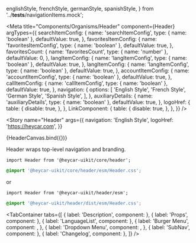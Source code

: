 
  englishStyle,
  frenchStyle,
  germanStyle,
  spanishStyle,
} from '../__tests__/navigationItems.mock';

<!-- Meta -->

<Meta
  title="Components/Organisms/Header"
  component={Header}
  argTypes={{
    searchItemConfig: {
      name: 'searchItemConfig',
      type: { name: 'boolean' },
      defaultValue: true,
    },
    favoritesItemConfig: {
      name: 'favoritesItemConfig',
      type: { name: 'boolean' },
      defaultValue: true,
    },
    favoritesCount: {
      name: 'favoritesCount',
      type: { name: 'number' },
      defaultValue: 0,
    },
    langItemConfig: {
      name: 'langItemConfig',
      type: { name: 'boolean' },
      defaultValue: true,
    },
    langItemConfig: {
      name: 'langItemConfig',
      type: { name: 'boolean' },
      defaultValue: true,
    },
    accountItemConfig: {
      name: 'accountItemConfig',
      type: { name: 'boolean' },
      defaultValue: true,
    },
    callItemConfig: {
      name: 'callItemConfig',
      type: { name: 'boolean' },
      defaultValue: true,
    },
    navigation: {
      options: [
        'English Style',
        'French Style',
        'German Style',
        'Spanish Style',
      ],
    },
    auxiliaryDetails: {
      name: 'auxiliaryDetails',
      type: { name: 'boolean' },
      defaultValue: true,
    },
    logoHref: {
      table: {
        disable: true,
      },
    },
    LinkComponent: {
      table: {
        disable: true,
      },
    },
  }}
/>

<!-- Canvas -->

<Story
  name="Header"
  args={{
    navigation: 'English Style',
    logoHref: 'https://heycar.com',
  }}
>
  {HeaderCanvas.bind({})}
</Story>

<!-- Docs -->

<ComponentHeader
  name="Header"
  version={version}
  stage={1}
  design="https://www.figma.com/file/rrvkvQEoVTOHa7MzyKSaoz/OTP-Global-Design-System?node-id=4496-100132"
/>

Header wraps top-level navigation and branding.

```tsx
import Header from '@heycar-uikit/core/header';
```

```css
@import '@heycar-uikit/core/header/esm/Header.css';
```

or

```tsx
import Header from '@heycar-uikit/header/esm';
```

```css
@import '@heycar-uikit/header/dist/esm/Header.css';
```

<!-- Description -->

<TabContainer
  tabs={[
    { label: 'Description', component: <Description /> },
    { label: 'Props', component: <Props of={Header} /> },
    { label: 'LanguageList', component: <Props of={LanguageList} /> },
    {
      label: 'Burger Menu',
      component: <Props of={NavigationBurgerMenu} />,
    },
    {
      label: 'Dropdown Menu',
      component: <Props of={NavigationDropdown} />,
    },
    { label: 'SubNav', component: <Props of={SubNav} /> },
    { label: 'Changelog', component: <Changelog /> },
  ]}
/>
